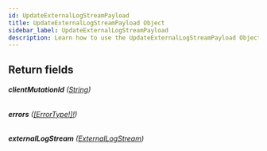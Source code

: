 ```yaml
---
id: UpdateExternalLogStreamPayload
title: UpdateExternalLogStreamPayload Object
sidebar_label: UpdateExternalLogStreamPayload
description: Learn how to use the UpdateExternalLogStreamPayload Object for Prismatic's API.
---
```


## Return fields

###### <b>clientMutationId</b> ([String](api/schema/scalar/String.mdx))

###### <b>errors</b> ([[ErrorType!]!](api/schema/object/ErrorType.mdx))

###### <b>externalLogStream</b> ([ExternalLogStream](api/schema/object/ExternalLogStream.mdx))
